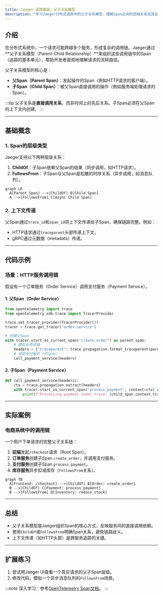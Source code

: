 ```yaml
---
title: Jaeger 追踪基础：父子关系模型
description: "学习Jaeger分布式追踪中的父子关系模型，理解Span之间的层级关系及其在请求链路分析中的作用。"
---
```


## 介绍

在分布式系统中，一个请求可能跨越多个服务，形成复杂的调用链。Jaeger通过**父子关系模型（Parent-Child Relationship）**来组织这些调用链中的Span（追踪的基本单元），帮助开发者直观地理解请求的流转路径。

父子关系模型的核心是：
- **父Span（Parent Span）**：发起操作的Span（例如HTTP请求的客户端）。
- **子Span（Child Span）**：被父Span直接调用的操作（例如服务端处理请求的Span）。

:::tip
父子关系是**直接调用关系**，而非时间上的先后关系。子Span必须在父Span的上下文内创建。
:::

---

## 基础概念

### 1. Span的层级类型
Jaeger支持以下两种层级关系：
1. **ChildOf**：子Span依赖父Span的结果（同步调用，如HTTP请求）。
2. **FollowsFrom**：子Span与父Span是松散的时序关系（异步调用，如消息队列）。

```mermaid
graph LR
  A[Parent Span] -->|ChildOf| B[Child Span]
  A -->|FollowsFrom| C[Async Child Span]
```

### 2. 上下文传递
父Span通过`trace_id`和`span_id`将上下文传递给子Span，确保链路完整。例如：
- HTTP请求通过`traceparent`头部传递上下文。
- gRPC通过元数据（metadata）传递。

---

## 代码示例

### 场景：HTTP服务调用链
假设有一个订单服务（Order Service）调用支付服务（Payment Service）。

#### 1. 父Span（Order Service）
```python
from opentelemetry import trace
from opentelemetry.sdk.trace import TracerProvider

trace.set_tracer_provider(TracerProvider())
tracer = trace.get_tracer("order.service")

# 创建父Span
with tracer.start_as_current_span("create_order") as parent_span:
    # 模拟业务逻辑
    headers = {"traceparent": trace.propagation.format_traceparent(parent_span.get_span_context())}
    # 调用支付服务（子Span）
    call_payment_service(headers)
```

#### 2. 子Span（Payment Service）
```python
def call_payment_service(headers):
    ctx = trace.propagation.extract(headers)
    with tracer.start_as_current_span("process_payment", context=ctx) as child_span:
        print(f"Processing payment under trace: {child_span.context.trace_id}")
```

---

## 实际案例

### 电商系统中的调用链
一个用户下单请求的完整父子关系链：
1. **前端**发起`/checkout`请求（Root Span）。
2. **订单服务**创建子Span `create_order`，并调用支付服务。
3. **支付服务**创建子Span `process_payment`。
4. **库存服务**异步扣减库存（`FollowsFrom`关系）。

```mermaid
graph TB
  A[Frontend: /checkout] -->|ChildOf| B[Order: create_order]
  B -->|ChildOf| C[Payment: process_payment]
  B -->|FollowsFrom| D[Inventory: reduce_stock]
```

---

## 总结

- 父子关系模型是Jaeger组织Span的核心方式，反映服务间的直接调用依赖。
- 使用`ChildOf`或`FollowsFrom`明确Span关系，避免链路歧义。
- 上下文传递（如HTTP头部）是跨服务追踪的关键。

---

## 扩展练习
1. 尝试用Jaeger UI查看一个真实请求的父子Span层级。
2. 修改代码，模拟一个异步消息队列的`FollowsFrom`场景。

:::note
深入学习：参考[OpenTelemetry Span文档](https://opentelemetry.io/docs/concepts/signals/spans/)。
:::